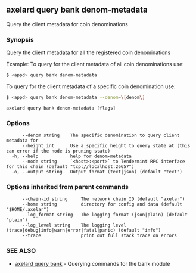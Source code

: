 ## axelard query bank denom-metadata

Query the client metadata for coin denominations

### Synopsis

Query the client metadata for all the registered coin denominations

Example:
To query for the client metadata of all coin denominations use:

```bash
$ <appd> query bank denom-metadata
```

To query for the client metadata of a specific coin denomination use:

```bash
$ <appd> query bank denom-metadata --denom=\[denom\]
```

```
axelard query bank denom-metadata [flags]
```

### Options

```
      --denom string    The specific denomination to query client metadata for
      --height int      Use a specific height to query state at (this can error if the node is pruning state)
  -h, --help            help for denom-metadata
      --node string     `<host>:<port>` to Tendermint RPC interface for this chain (default "tcp://localhost:26657")
  -o, --output string   Output format (text|json) (default "text")
```

### Options inherited from parent commands

```
      --chain-id string     The network chain ID (default "axelar")
      --home string         directory for config and data (default "$HOME/.axelar")
      --log_format string   The logging format (json|plain) (default "plain")
      --log_level string    The logging level (trace|debug|info|warn|error|fatal|panic) (default "info")
      --trace               print out full stack trace on errors
```

### SEE ALSO

- [axelard query bank](/cli-docs/v0_32_0/axelard_query_bank) - Querying commands for the bank module
